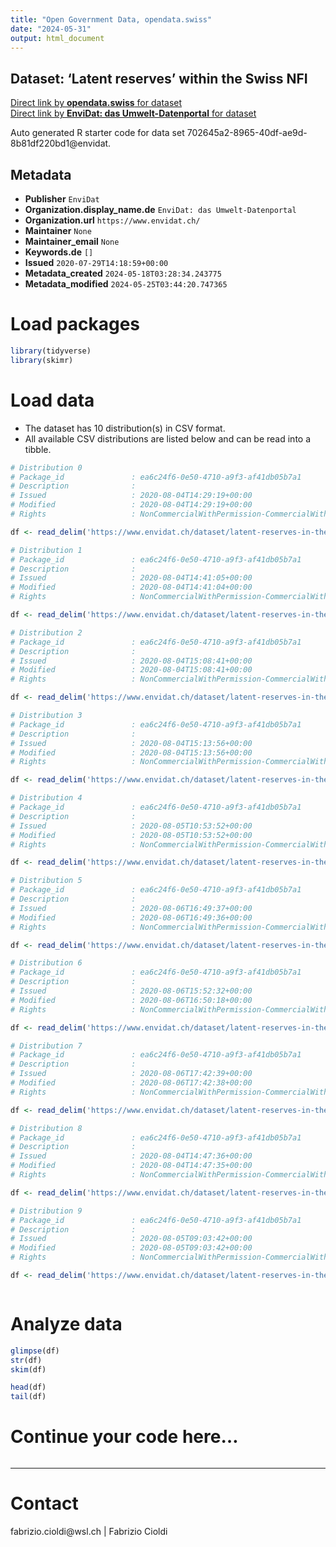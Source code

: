 ```yaml
---
title: "Open Government Data, opendata.swiss"
date: "2024-05-31"
output: html_document
---
```


## Dataset: 'Latent reserves' within the Swiss NFI



[Direct link by **opendata.swiss** for dataset](https://opendata.swiss/de/dataset/latent-reserves-within-the-swiss-nfi)<br>
[Direct link by **EnviDat: das Umwelt-Datenportal** for dataset](https://www.envidat.ch/#/metadata/latent-reserves-in-the-swiss-nfi)

Auto generated R starter code for data set 702645a2-8965-40df-ae9d-8b81df220bd1@envidat.

## Metadata

- **Publisher** `EnviDat`
- **Organization.display_name.de** `EnviDat: das Umwelt-Datenportal`
- **Organization.url** `https://www.envidat.ch/`
- **Maintainer** `None`
- **Maintainer_email** `None`
- **Keywords.de** `[]`
- **Issued** `2020-07-29T14:18:59+00:00`
- **Metadata_created** `2024-05-18T03:28:34.243775`
- **Metadata_modified** `2024-05-25T03:44:20.747365`


# Load packages

```r

library(tidyverse)
library(skimr)

```

# Load data

-   The dataset has 10 distribution(s) in CSV format.
-   All available CSV distributions are listed below and can be read into a tibble.

```r

# Distribution 0
# Package_id               : ea6c24f6-0e50-4710-a9f3-af41db05b7a1
# Description              : 
# Issued                   : 2020-08-04T14:29:19+00:00
# Modified                 : 2020-08-04T14:29:19+00:00
# Rights                   : NonCommercialWithPermission-CommercialWithPermission-ReferenceRequired

df <- read_delim('https://www.envidat.ch/dataset/latent-reserves-in-the-swiss-nfi/resource/d40bae83-10d7-4545-80f0-29d6d138571e')

# Distribution 1
# Package_id               : ea6c24f6-0e50-4710-a9f3-af41db05b7a1
# Description              : 
# Issued                   : 2020-08-04T14:41:05+00:00
# Modified                 : 2020-08-04T14:41:04+00:00
# Rights                   : NonCommercialWithPermission-CommercialWithPermission-ReferenceRequired

df <- read_delim('https://www.envidat.ch/dataset/latent-reserves-in-the-swiss-nfi/resource/744ed206-605b-43a0-a560-bd0f27777735')

# Distribution 2
# Package_id               : ea6c24f6-0e50-4710-a9f3-af41db05b7a1
# Description              : 
# Issued                   : 2020-08-04T15:08:41+00:00
# Modified                 : 2020-08-04T15:08:41+00:00
# Rights                   : NonCommercialWithPermission-CommercialWithPermission-ReferenceRequired

df <- read_delim('https://www.envidat.ch/dataset/latent-reserves-in-the-swiss-nfi/resource/322cf1b9-04b6-4c9f-8060-83341a2719cf')

# Distribution 3
# Package_id               : ea6c24f6-0e50-4710-a9f3-af41db05b7a1
# Description              : 
# Issued                   : 2020-08-04T15:13:56+00:00
# Modified                 : 2020-08-04T15:13:56+00:00
# Rights                   : NonCommercialWithPermission-CommercialWithPermission-ReferenceRequired

df <- read_delim('https://www.envidat.ch/dataset/latent-reserves-in-the-swiss-nfi/resource/c01ebb60-0184-4392-a562-4c3555e901fb')

# Distribution 4
# Package_id               : ea6c24f6-0e50-4710-a9f3-af41db05b7a1
# Description              : 
# Issued                   : 2020-08-05T10:53:52+00:00
# Modified                 : 2020-08-05T10:53:52+00:00
# Rights                   : NonCommercialWithPermission-CommercialWithPermission-ReferenceRequired

df <- read_delim('https://www.envidat.ch/dataset/latent-reserves-in-the-swiss-nfi/resource/24e1a8c9-6380-432a-8a0b-ca979da75b2d')

# Distribution 5
# Package_id               : ea6c24f6-0e50-4710-a9f3-af41db05b7a1
# Description              : 
# Issued                   : 2020-08-06T16:49:37+00:00
# Modified                 : 2020-08-06T16:49:36+00:00
# Rights                   : NonCommercialWithPermission-CommercialWithPermission-ReferenceRequired

df <- read_delim('https://www.envidat.ch/dataset/latent-reserves-in-the-swiss-nfi/resource/1bb1a8e4-0581-451e-b9bf-1dbbac120f4a')

# Distribution 6
# Package_id               : ea6c24f6-0e50-4710-a9f3-af41db05b7a1
# Description              : 
# Issued                   : 2020-08-06T15:52:32+00:00
# Modified                 : 2020-08-06T16:50:18+00:00
# Rights                   : NonCommercialWithPermission-CommercialWithPermission-ReferenceRequired

df <- read_delim('https://www.envidat.ch/dataset/latent-reserves-in-the-swiss-nfi/resource/3ce25df8-138f-4abd-a2da-4afea2df26c1')

# Distribution 7
# Package_id               : ea6c24f6-0e50-4710-a9f3-af41db05b7a1
# Description              : 
# Issued                   : 2020-08-06T17:42:39+00:00
# Modified                 : 2020-08-06T17:42:38+00:00
# Rights                   : NonCommercialWithPermission-CommercialWithPermission-ReferenceRequired

df <- read_delim('https://www.envidat.ch/dataset/latent-reserves-in-the-swiss-nfi/resource/5e3cd66f-bc2f-49ce-b300-0468eeee420c')

# Distribution 8
# Package_id               : ea6c24f6-0e50-4710-a9f3-af41db05b7a1
# Description              : 
# Issued                   : 2020-08-04T14:47:36+00:00
# Modified                 : 2020-08-04T14:47:35+00:00
# Rights                   : NonCommercialWithPermission-CommercialWithPermission-ReferenceRequired

df <- read_delim('https://www.envidat.ch/dataset/latent-reserves-in-the-swiss-nfi/resource/c9ce4b0e-a00a-4a96-811c-99dd23d2f9a5')

# Distribution 9
# Package_id               : ea6c24f6-0e50-4710-a9f3-af41db05b7a1
# Description              : 
# Issued                   : 2020-08-05T09:03:42+00:00
# Modified                 : 2020-08-05T09:03:42+00:00
# Rights                   : NonCommercialWithPermission-CommercialWithPermission-ReferenceRequired

df <- read_delim('https://www.envidat.ch/dataset/latent-reserves-in-the-swiss-nfi/resource/4adfbe81-302b-4654-a07c-87827098b257')



```

# Analyze data

```r

glimpse(df)
str(df)
skim(df)

head(df)
tail(df)

```

# Continue your code here...

```r

```

------------------------------------------------------------------------

# Contact

fabrizio.cioldi@wsl.ch | Fabrizio Cioldi
